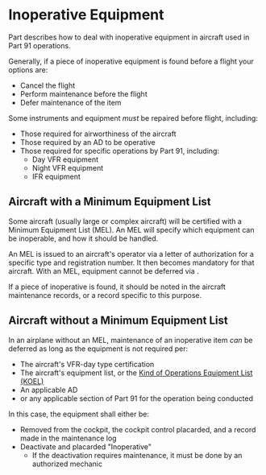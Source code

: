 

# Inoperative Equipment

Part <Reg part="91.213" /> describes how to deal with inoperative equipment in aircraft used in Part 91 operations.

Generally, if a piece of inoperative equipment is found before a flight your options are:

- Cancel the flight
- Perform maintenance before the flight
- Defer maintenance of the item

Some instruments and equipment _must_ be repaired before flight, including:

- Those required for airworthiness of the aircraft
- Those required by an AD to be operative
- Those required for specific operations by Part 91, including:
  - Day VFR equipment <Reg part="91.205(b)" />
  - Night VFR equipment <Reg part="91.205(c)" />
  - IFR equipment <Reg part="91.205(d)" />

## Aircraft with a Minimum Equipment List

Some aircraft (usually large or complex aircraft) will be certified with a Minimum Equipment List (MEL). An MEL will specify which equipment can be inoperable,
and how it should be handled.

An MEL is issued to an aircraft's operator via a letter of authorization for a specific type and registration number. It then becomes mandatory for that
aircraft. With an MEL, equipment cannot be deferred via <Reg part="91.213(d)" />.

If a piece of inoperative is found, it should be noted in the aircraft maintenance records, or a record specific to this purpose.

<Reg part="91.213(a)" />

## Aircraft without a Minimum Equipment List

In an airplane without an MEL, maintenance of an inoperative item _can_ be deferred as long as the equipment is not required per:

- The aircraft's VFR-day type certification
- The aircraft's equipment list, or the [Kind of Operations Equipment List (KOEL)](/topics/regulations/airworthiness/koels)
- An applicable AD
- <Reg part="91.205" /> or any applicable section of Part 91 for the operation being
  conducted

In this case, the equipment shall either be:

- Removed from the cockpit, the cockpit control placarded, and a record made in the maintenance log
- Deactivate and placarded "Inoperative"
  - If the deactivation requires maintenance, it must be done by an authorized mechanic

<Reg part="91.213(d)" />
